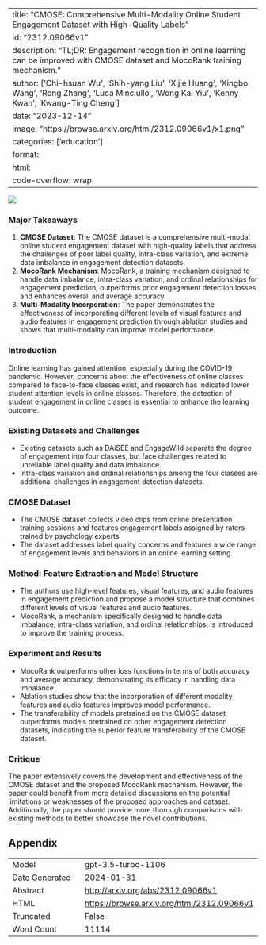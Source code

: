 
---
title: "CMOSE: Comprehensive Multi-Modality Online Student Engagement Dataset with High-Quality Labels"
id: "2312.09066v1"
description: "TL;DR: Engagement recognition in online learning can be improved with CMOSE dataset and MocoRank training mechanism."
author: ['Chi-hsuan Wu', 'Shih-yang Liu', 'Xijie Huang', 'Xingbo Wang', 'Rong Zhang', 'Luca Minciullo', 'Wong Kai Yiu', 'Kenny Kwan', 'Kwang-Ting Cheng']
date: "2023-12-14"
image: "https://browse.arxiv.org/html/2312.09066v1/x1.png"
categories: ['education']
format:
  html:
    code-overflow: wrap
---

![](https://browse.arxiv.org/html/2312.09066v1/x1.png)

### Major Takeaways
1. **CMOSE Dataset**: The CMOSE dataset is a comprehensive multi-modal online student engagement dataset with high-quality labels that address the challenges of poor label quality, intra-class variation, and extreme data imbalance in engagement detection datasets.
2. **MocoRank Mechanism**: MocoRank, a training mechanism designed to handle data imbalance, intra-class variation, and ordinal relationships for engagement prediction, outperforms prior engagement detection losses and enhances overall and average accuracy.
3. **Multi-Modality Incorporation**: The paper demonstrates the effectiveness of incorporating different levels of visual features and audio features in engagement prediction through ablation studies and shows that multi-modality can improve model performance.

### Introduction
Online learning has gained attention, especially during the COVID-19 pandemic. However, concerns about the effectiveness of online classes compared to face-to-face classes exist, and research has indicated lower student attention levels in online classes. Therefore, the detection of student engagement in online classes is essential to enhance the learning outcome.

### Existing Datasets and Challenges
- Existing datasets such as DAiSEE and EngageWild separate the degree of engagement into four classes, but face challenges related to unreliable label quality and data imbalance.
- Intra-class variation and ordinal relationships among the four classes are additional challenges in engagement detection datasets.

### CMOSE Dataset
- The CMOSE dataset collects video clips from online presentation training sessions and features engagement labels assigned by raters trained by psychology experts
- The dataset addresses label quality concerns and features a wide range of engagement levels and behaviors in an online learning setting.

### Method: Feature Extraction and Model Structure
- The authors use high-level features, visual features, and audio features in engagement prediction and propose a model structure that combines different levels of visual features and audio features.
- MocoRank, a mechanism specifically designed to handle data imbalance, intra-class variation, and ordinal relationships, is introduced to improve the training process.

### Experiment and Results
- MocoRank outperforms other loss functions in terms of both accuracy and average accuracy, demonstrating its efficacy in handling data imbalance.
- Ablation studies show that the incorporation of different modality features and audio features improves model performance.
- The transferability of models pretrained on the CMOSE dataset outperforms models pretrained on other engagement detection datasets, indicating the superior feature transferability of the CMOSE dataset.

### Critique
The paper extensively covers the development and effectiveness of the CMOSE dataset and the proposed MocoRank mechanism. However, the paper could benefit from more detailed discussions on the potential limitations or weaknesses of the proposed approaches and dataset. Additionally, the paper should provide more thorough comparisons with existing methods to better showcase the novel contributions.

## Appendix

|          |          |
|----------|----------|
| Model     | gpt-3.5-turbo-1106       |
| Date Generated     | 2024-01-31       |
| Abstract | [http://arxiv.org/abs/2312.09066v1](http://arxiv.org/abs/2312.09066v1)        |
| HTML     | [https://browse.arxiv.org/html/2312.09066v1](https://browse.arxiv.org/html/2312.09066v1)       |
| Truncated       | False       |
| Word Count       | 11114       |